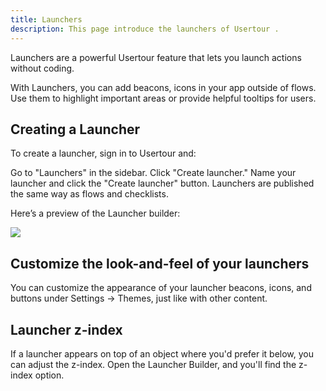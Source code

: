 ```yaml
---
title: Launchers
description: This page introduce the launchers of Usertour .
---
```


Launchers are a powerful Usertour feature that lets you launch actions without coding.

With Launchers, you can add beacons, icons in your app outside of flows. Use them to highlight important areas or provide helpful tooltips for users.

## Creating a Launcher

To create a launcher, sign in to Usertour and:

Go to "Launchers" in the sidebar.
Click "Create launcher."
Name your launcher and click the "Create launcher" button.
Launchers are published the same way as flows and checklists.

Here’s a preview of the Launcher builder:

![](https://www.usertour.io/docs/how-to-guides/launchers-01.png)

## Customize the look-and-feel of your launchers

You can customize the appearance of your launcher beacons, icons, and buttons under Settings → Themes, just like with other content.

## Launcher z-index

If a launcher appears on top of an object where you'd prefer it below, you can adjust the z-index. Open the Launcher Builder, and you'll find the z-index option.